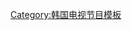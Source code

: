 {{Navbox
|name = Hit The Stage
|title = [[Mnet媒體|{{Color|White|Mnet}}]] - [[Hit The Stage|{{Color|White|Hit The Stage}}]]
|state = {{{state|autocollapse}}}
|listclass = hlist
|titlestyle = background:#001C43;color:White;
|groupstyle = background:#001C43;color:White;
|group1 = 参赛者
|list1 =
* [[孝淵]]
* [[泰民]]
* [[尹寶拉|寶拉]]
* [[Hoya]]
* [[U-Kwon]]
* [[孫賢祐|Shownu]]
* [[Momo (TWICE)|Momo]]
* [[Ten (歌手)|Ten]]
* [[張賢勝]]
* [[Feeldog]]
* [[金請夏]]
* {{link-ko|Stephanie (歌手)|스테파니 (대한민국의 가수)|Stephanie}}
* [[Rocky (韩国歌手)|Rocky]]
* [[鄭龍珠|妮可]]
* [[世容]]
* [[李美珠|美珠]]
* [[李玟暎|Min]]
* [[創造 (歌手)|创造]]
* [[金有謙|有谦]]
* [[碧土 (歌手)|碧土]]
* [[安恩真|恩真]]
* [[彩娟]]
|group2 = 相关条目
|list2 = 
* [[Mnet媒體|Mnet]]
}}
<noinclude>
{{collapsible option}}
[[Category:韩国电视节目模板]]
</noinclude>
